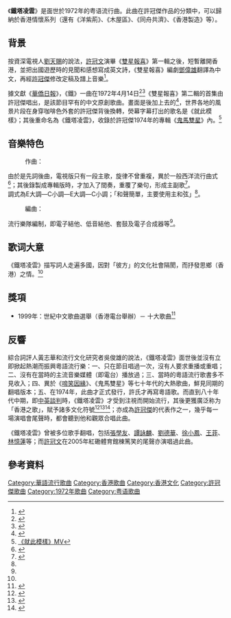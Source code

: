{{Infobox song
| album    = 
| type     = song
| artist   = [[許冠傑|許冠傑]]
| composer = [[許冠傑|許冠傑]]
| lyricist = [[許冠文|許冠文]]、鄧偉雄、許冠傑
| producer = 
}}
《'''鐵塔凌雲'''》是面世於1972年的粤语流行曲。此曲在許冠傑作品的分類中，可以歸納於香港情懷系列（還有《洋紫荊》、《木屋區》、《同舟共濟》、《香港製造》等）。

==背景==
按資深電視人[[劉天賜|劉天賜]]的說法，[[許冠文|許冠文]]演畢《[[雙星報喜_(無綫電視節目)|雙星報喜]]》第一輯之後，短暫離開香港，並把出國遊歷時的見聞和感想寫成英文詩，《雙星報喜》編劇[[鄧偉雄|鄧偉雄]]翻譯為中文，再經[[許冠傑|許冠傑]]修改定稿及譜上音樂<ref>{{cite book|author1=劉天賜|title=真的假不了：電視狂潮幾十年|publisher=快樂書房|isbn=9789881891433|page=56,64}}</ref>。

據文獻《[[華僑日報|華僑日報]]》，《鐵》一曲在1972年4月14日<ref>{{cite news|title=無線短訊：雙星報喜|url=https://mmis.hkpl.gov.hk/c/portal/cover?c=QF757YsWv59IJkls4ouG37l4nSn70gU2&ref=LPEC03E|publisher=華僑日報|date=1972-04-14|page=15}}</ref><ref>{{cite news|url=http://www.hkej.com/template/dailynews/jsp/detail.jsp?dnews_id=3573&cat_id=9&title_id=561474|author1=黃志華|title=《鐵塔凌雲》再證主流說法該殺|publisher=信報|date=2012-12-03}}</ref>《雙星報喜》第二輯的首集由許冠傑唱出，是該節目罕有的中文原創歌曲。畫面是後加上去的<ref>{{Cite book|title=Chu ban|chapter=Ci shi ci chu, Xu Guanjie|url=https://www.worldcat.org/oclc/228419670|publisher=Tian chuang chu ban|date=2007|location=[Xianggang]|isbn=978-988-17068-7-4|oclc=228419670|last=Ng, Chun Hung.|last2=吳俊雄.|page=63}}</ref>，世界各地的風景片段在身穿咖啡色外套的許冠傑背後換轉，熒幕字幕打出的歌名是《就此模樣》；其後重命名為《鐵塔凌雲》，收錄於許冠傑1974年的專輯《[[鬼馬雙星|鬼馬雙星]]》內。<ref>[https://www.youtube.com/watch?v=uVNmwzy8eVk 《就此模樣》MV]</ref>

==音樂特色==
:作曲：

由於是先詞後曲，電視版只有一段主歌，旋律不曾重複，異於一般西洋流行曲式<ref name="余少華">{{cite book|author1=余少華|author2=楊漢倫|title=粤語歌曲解讀 : 蛻變中的香港聲音|publisher=匯智出版|isbn=9789881645678|page=40}}</ref>；其後錄製成專輯版時，才加入了間奏，重覆了樂句，形成主副歌<ref name="許冠傑粵語流行曲分析">{{cite web|title=許冠傑粵語流行曲分析|url=http://www.edb.gov.hk/attachment/tc/curriculum-development/kla/arts-edu/references/mus/Popular%20Music/sam%20hui_c_final%20150903.pdf|website=音樂-「學與教」資源|publisher=香港教育局}}</ref>。<br>調式為E大調—C小調—E大調—C小調；「和聲簡單，主要使用主和弦」<ref name="許冠傑粵語流行曲分析"/>。

:編曲：
流行樂隊編制，即電子結他、低音結他、套鼓及電子合成器等<ref name="許冠傑粵語流行曲分析"/>。

== 歌词大意 ==
《鐵塔凌雲》描写詞人走遍多國，因對「彼方」的文化社會隔閡，而抒發思鄉（香港）之情。<ref name="八十談"/>
==獎項==
*1999年：世紀中文歌曲選舉（香港電台舉辦）－ 十大歌曲<ref>{{cite news|author1=阮翠碧|title=世紀中文金曲揭曉 張國榮再度獻唱Monica|publisher=星島日報|date=1999-11-22}}</ref>
==反響==
綜合詞評人黃志華和流行文化研究者吳俊雄的說法，《鐵塔凌雲》面世後並沒有立即掀起熱潮而振興粵語流行樂：一、只在節目唱過一次，沒有人要求重播或重唱；二、沒有在當時的主流音樂媒體（即電台）播放過；三、當時的粵語流行歌書多不見收入；四、異於《[[啼笑因緣_(歌曲)|啼笑因緣]]》、《鬼馬雙星》等七十年代的大熱歌曲，鮮見同期的翻唱版本；五、在1974年，此曲才正式發行，許氏才再寫粵語歌。而直到八十年代中期，即[[中英談判|中英談判]]時，《鐵塔凌雲》才受到注視而開始流行，其後更獲廣泛称为「香港之歌」，賦予諸多文化符號<ref name="八十談">{{cite book|author1=黃志華|title=香港歌詞八十談|date=2011年9月|publisher=匯智出版|page=47-51}}</ref><ref>{{cite book|author1=吳俊雄|title=此時此處許冠傑|date=2007年12月|publisher=天窗出版|isbn=9789881706874|page=46-47}}</ref><ref name="年表">{{Cite book | author = 黃志華| title =《原創先鋒：粵曲人的流行曲調創作》| publisher = 三聯書店(香港) | date = 2014年9月1日|isbn = 9789620436598|page=126}}</ref>；亦成為[[許冠傑|許冠傑]]的代表作之一，幾乎每一場演唱會尾聲時，都會聽到他和觀眾合唱此曲。

《鐵塔凌雲》曾被多位歌手翻唱，包括[[張學友|張學友]]、[[譚詠麟|譚詠麟]]、[[劉德華|劉德華]]、[[徐小鳳|徐小鳳]]、[[王菲|王菲]]、[[林憶蓮|林憶蓮]]等；而[[許冠文|許冠文]]在2005年紅磡體育館棟篤笑的尾聲亦演唱過此曲。

==參考資料==
{{Reflist|30em}}
{{許冠傑}}
[[Category:華語流行歌曲|Category:華語流行歌曲]]
[[Category:香港歌曲|Category:香港歌曲]]
[[Category:香港文化|Category:香港文化]]
[[Category:許冠傑歌曲|Category:許冠傑歌曲]]
[[Category:1972年歌曲|Category:1972年歌曲]]
[[Category:粤语歌曲|Category:粤语歌曲]]